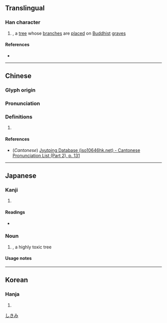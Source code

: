 {{character info}}
==Translingual==

===Han character===
{{Han char|rn=75|rad=木|as=11|sn=15|four=|canj=DJPU|ids=⿰木密}}

# {{vern|Japanese star anise}} {{gloss|{{taxlink|Illicium anisatum|species|noshow=1}}}}, a [[tree]] whose [[branch]]es are [[place]]d on [[Buddhist]] [[grave]]s

====References====
* {{Han ref|kx=0549.290|dkj=15428|dj=0937.230|hdz=21284.140|uh=6A12|ud=27154}}

----

==Chinese==
{{zh-forms}}

===Glyph origin===
{{Han etym}}

===Pronunciation===
{{zh-pron
|m=mì
|c=mat6
|mc=y
|oc=y
|ma=
|cat=pn
}}

===Definitions===
{{zh-hanzi}}

# {{rfdef|zh}}

====References====
* (''Cantonese'') [http://www.iso10646hk.net/jp/document/download.jsp Jyutping Database (iso10646hk.net) - Cantonese Pronunciation List (Part 2), p. 131]

----

==Japanese==

===Kanji===
{{ja-kanji|grade=|rs=木11}}

# {{rfdef|ja|sort=木11}}

====Readings====
* {{ja-readings|on=[[みつ]] (mitsu)|kun=[[じんこう]] (jinkou), [[しきみ]] (shikimi)}}

===Noun===
{{ja-noun|しきみ|シキミ}}

# {{ja-def|シキミ}} {{vern|Japanese star anise}}, a highly toxic tree

====Usage notes====
{{U:ja:biology|シキミ}}

[[Category:ja:Trees|しきみ]]

----

==Korean==

===Hanja===
{{ko-hanja|hangeul=밀|eumhun=|rv=mil|mr=mil|y=mil}}

# {{rfdef|ko|sort=木11}}